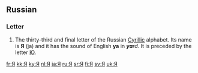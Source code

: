 {{Cyrillic character info|hex=42f|name=CYRILLIC CAPITAL LETTER YA}}
==Russian==
===Letter===
{{wikipedia|Ya (Cyrillic)}}
{{head|ru|letter|sc=Cyrl|upper case||lower case|я}}

# The thirty-third and final letter of the Russian [[Cyrillic]] alphabet. Its name is '''Я''' (ja) and it has the sound of English '''ya''' in '''''ya'''rd''. It is preceded by the letter [[Ю]].

[[fr:Я]]
[[kk:Я]]
[[ky:Я]]
[[nl:Я]]
[[ja:Я]]
[[ru:Я]]
[[sr:Я]]
[[fi:Я]]
[[sv:Я]]
[[uk:Я]]